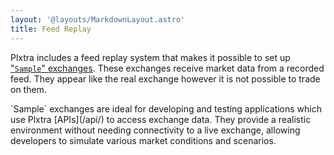 ```yaml
---
layout: '@layouts/MarkdownLayout.astro'
title: Feed Replay
---
```



Plxtra includes a feed replay system that makes it possible to set up ["`Sample`" exchanges](/using/deploy/scripts/#recordings). These exchanges receive market data from a recorded feed.  They appear like the real exchange however it is not possible to trade on them.

<AltMainBackground>
`Sample` exchanges are ideal for developing and testing applications which use Plxtra [APIs](/api/) to access exchange data. They provide a realistic environment without needing connectivity to a live exchange, allowing developers to simulate various market conditions and scenarios.
</AltMainBackground>

